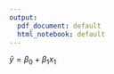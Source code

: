 ```yaml
---
output:
  pdf_document: default
  html_notebook: default
---
```


$\hat{y} = \beta_0 + \beta_{1} x_{1}$
